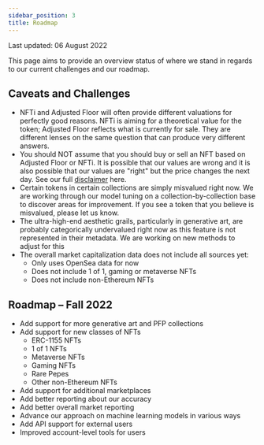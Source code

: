 ```yaml
---
sidebar_position: 3
title: Roadmap
---
```


Last updated: 06 August 2022

This page aims to provide an overview status of where we stand in regards to our current challenges and our roadmap.

## Caveats and Challenges
* NFTi and Adjusted Floor will often provide different valuations for perfectly good reasons. NFTi is aiming for a theoretical value for the token; Adjusted Floor reflects what is currently for sale. They are different lenses on the same question that can produce very different answers.
* You should NOT assume that you should buy or sell an NFT based on Adjusted Floor or NFTi. It is possible that our values are wrong and it is also possible that our values are "right" but the price changes the next day.
See our full [disclaimer](https://nftvaluations.com/disclaimer) here.
*	Certain tokens in certain collections are simply misvalued right now. We are working through our model tuning on a collection-by-collection base to discover areas for improvement. If you see a token that you believe is misvalued, please let us know.
*	The ultra-high-end aesthetic grails, particularly in generative art, are probably categorically undervalued right now as this feature is not represented in their metadata. We are working on new methods to adjust for this
* The overall market capitalization data does not include all sources yet:
  * Only uses OpenSea data for now
  * Does not include 1 of 1, gaming or metaverse NFTs
  * Does not include non-Ethereum NFTs

## Roadmap – Fall 2022
* Add support for more generative art and PFP collections
* Add support for new classes of NFTs
  * ERC-1155 NFTs
  * 1 of 1 NFTs
  * Metaverse NFTs
  * Gaming NFTs
  * Rare Pepes
  * Other non-Ethereum NFTs  
* Add support for additional marketplaces
*	Add better reporting about our accuracy
*	Add better overall market reporting
*	Advance our approach on machine learning models in various ways 
*	Add API support for external users
*	Improved account-level tools for users
